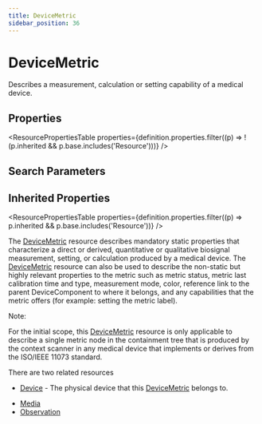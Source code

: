 ```yaml
---
title: DeviceMetric
sidebar_position: 36
---
```



# DeviceMetric

Describes a measurement, calculation or setting capability of a medical device.

<Tabs queryString="section">
<TabItem value="schema" label="Schema" default>

## Properties

<ResourcePropertiesTable
  properties={definition.properties.filter((p) => !(p.inherited && p.base.includes('Resource')))}
/>

## Search Parameters

<SearchParamsTable searchParams={definition.searchParameters} />

## Inherited Properties

<ResourcePropertiesTable properties={definition.properties.filter((p) => p.inherited && p.base.includes('Resource'))} />

</TabItem>
  <TabItem value="usage" label="Usage">
    <div> <a name="scope"></a>  <p> The <a href="/docs/api/fhir/resources/devicemetric">DeviceMetric</a> resource describes mandatory static properties that characterize a direct or derived, quantitative or qualitative biosignal measurement, setting, or calculation produced by a medical device.  The <a href="/docs/api/fhir/resources/devicemetric">DeviceMetric</a> resource can also be used to describe the non-static but highly relevant properties to the metric such as metric status, metric last calibration time and type, measurement mode, color, reference link to the parent DeviceComponent to where it belongs, and any capabilities that the metric offers (for example: setting the metric label). </p> <p> Note: </p> <p> For the initial scope, this <a href="/docs/api/fhir/resources/devicemetric">DeviceMetric</a> resource is only applicable to describe a single metric node in the containment tree that is produced by the context scanner in any medical device that implements or derives from the ISO/IEEE 11073 standard. </p> </div>
    </TabItem>
  <TabItem value="relationships" label="Relationships">
    <div> <a name="bnr"></a>  <p> There are two related resources </p> <ul>  <li><a href="/docs/api/fhir/resources/device">Device</a>  - The physical device that this <a href="/docs/api/fhir/resources/devicemetric">DeviceMetric</a> belongs to.</li> </ul>  </div>
    </TabItem>
  
  <TabItem value="referencedBy" label="Referenced By">
    <ul><li><a href="/docs/api/fhir/resources/media">Media</a></li>
<li><a href="/docs/api/fhir/resources/observation">Observation</a></li></ul>
    </TabItem>

</Tabs>
